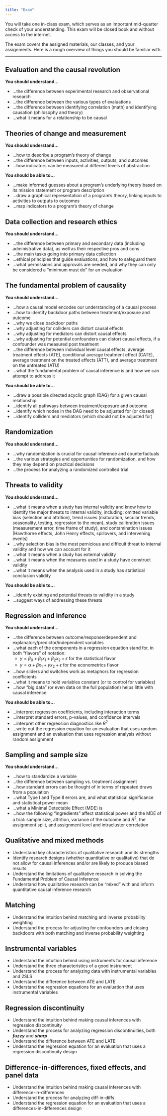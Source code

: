 ```yaml
---
title: "Exam"
---
```


You will take one in-class exam, which serves as an important mid-quarter check of your understanding. This exam will be closed book and without access to the internet. 

The exam covers the assigned materials, our classes, and your assignments. Here is a rough overview of things you should be familiar with.

---

## Evaluation and the causal revolution

**You should understand…**

- …the difference between experimental research and observational research
- …the difference between the various types of evaluations
- …the difference between identifying correlation (math) and identifying causation (philosophy and theory)
- …what it means for a relationship to be causal

## Theories of change and measurement

**You should understand…**

- …how to describe a program's theory of change
- …the difference between inputs, activities, outputs, and outcomes
- …how indicators can be measured at different levels of abstraction

**You should be able to…**

- …make informed guesses about a program's underlying theory based on its mission statement or program description
- …draw a graphical representation of a program's theory, linking inputs to activities to outputs to outcomes
- …map indicators to a program's theory of change

## Data collection and research ethics

**You should understand…**

- …the difference between primary and secondary data (including administrative data), as well as their respective pros and cons
- …the main tasks going into primary data collection  
- …ethical principles that guide evaluations, and how to safeguard them 
- …what permissions and approvals are needed, and why they can only be considered a "minimum must do" for an evaluation

## The fundamental problem of causality

**You should understand…**

- …how a causal model encodes our understanding of a causal process
- …how to identify backdoor paths between treatment/exposure and outcome
- …why we close backdoor paths
- …why adjusting for colliders can distort causal effects
- …why adjusting for mediators can distort causal effects
- …why adjusting for potential confounders can distort causal effects, if a confounder was measured post treatment
- …the difference between individual level causal effects, average treatment effects (ATE), conditional average treatment effect (CATE), average treatment on the treated effects (ATT), and average treatment on the untreated (ATU)
- …what the fundamental problem of causal inference is and how we can attempt to address it

**You should be able to…**

- …draw a possible directed acyclic graph (DAG) for a given causal relationship
- …identify all pathways between treatment/exposure and outcome
- …identify which nodes in the DAG need to be adjusted for (or closed)
- …identify colliders and mediators (which should not be adjusted for)

## Randomization

**You should understand…**

- …why randomization is crucial for causal inference and counterfactuals
- …the various strategies and opportunities for randomization, and how they may depend on practical decisions
- …the process for analyzing a randomized controlled trial

## Threats to validity

**You should understand…**

- …what it means when a study has internal validity and know how to identify the major threats to internal validity, including: omitted variable bias (selection and attrition), trend issues (maturation, secular trends, seasonality, testing, regression to the mean), study calibration issues (measurement error, time frame of study), and contamination issues (Hawthorne effects, John Henry effects, spillovers, and intervening events)
- …why selection bias is the most pernicious and difficult threat to internal validity and how we can account for it
- …what it means when a study has external validity
- …what it means when the measures used in a study have construct validity
- …what it means when the analysis used in a study has statistical conclusion validity

**You should be able to…**

- …identify existing and potential threats to validity in a study
- …suggest ways of addressing these threats

## Regression and inference

**You should understand…**

- …the difference between outcome/response/dependent and explanatory/predictor/independent variables
- …what each of the components in a regression equation stand for, in both "flavors" of notation: 
    - $y = \beta_0 + \beta_1 x_1 + \beta_2 x_2 + \epsilon$ for the statistical flavor
    - $y = \alpha + \beta x_1 + \gamma x_2 + \epsilon$ for the econometrics flavor
- …how sliders and switches work as metaphors for regression coefficients
- …what it means to hold variables constant (or to control for variables)
- …how "big data" (or even data on the full population) helps little with causal inference

**You should be able to…**

- …interpret regression coefficients, including interaction terms
- …interpret standard errors, p-values, and confidence intervals
- …interpret other regression diagnostics like $R^2$
- …write out the regression equation for an evaluation that uses random assignment and an evaluation that uses regression analysis without random assignment

## Sampling and sample size 

**You should understand…**

- …how to standardize a variable
- …the difference between sampling vs. treatment assignment
- …how standard errors can be thought of in terms of repeated draws from a population
- …what Type I and Type II errors are, and what statistical significance and statistical power mean
- …what a Minimal Detectable Effect (MDE) is
- …how the following "ingredients" affect statistical power and the MDE of a trial: sample size, attrition, variance of the outcome and $R^2$, the assignment split, and assignment level and intracluster correlation

## Qualitative and mixed methods

- Understand key characteristics of qualitative research and its strengths
- Identify research designs (whether quantitative or qualitative) that do not allow for causal inferences and/or are likely to produce biased results 
- Understand the limitations of qualitative research in solving the Fundamental Problem of Causal Inference
- Understand how qualitative research can be "mixed" with and inform quantitative causal inference research 

## Matching

- Understand the intuition behind matching and inverse probability weighting
- Understand the process for adjusting for confounders and closing backdoors with both matching and inverse probability weighting

## Instrumental variables

- Understand the intuition behind using instruments for causal inference
- Understand the three characteristics of a good instrument
- Understand the process for analyzing data with instrumental variables and 2SLS
- Understand the difference between ATE and LATE
- Understand the regression equations for an evaluation that uses instrumental variables

## Regression discontinuity

- Understand the intuition behind making causal inferences with regression discontinuity
- Understand the process for analyzing regression discontinuities, both ***fuzzy*** and ***sharp***
- Understand the difference between ATE and LATE
- Understand the regression equation for an evaluation that uses a regression discontinuity design

## Difference-in-differences, fixed effects, and panel data

- Understand the intuition behind making causal inferences with difference-in-differences
- Understand the process for analyzing diff-in-diffs
- Understand the regression equation for an evaluation that uses a differences-in-differences design
